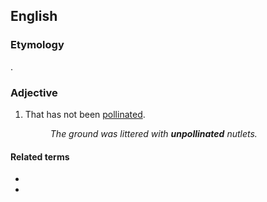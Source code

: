 ==English==

===Etymology===
{{prefix|en|un|pollinated}}.

===Adjective===
{{en-adj}}

# That has not been [[pollinated]].
#: ''The ground was littered with '''unpollinated''' nutlets.''

====Related terms====
* {{l|en|pollinate}}
* {{l|en|pollinated}}